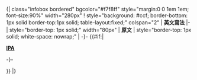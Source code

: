 <includeonly>{| class="infobox bordered" bgcolor="#f7f8ff" style="margin:0 0 1em 1em; font-size:90%" width="280px"
! style="background: #ccf; border-bottom: 1px solid border-top:1px solid; table-layout:fixed;" colspan="2" | '''英文寫法'''
|-
| style="border-top: 1px solid;" width="80px" | '''原文'''
| style="border-top: 1px solid; white-space: nowrap;" | <span lang="en">-{{{{en}}}}-</span>
{{#if:{{{ipa|}}}|<tr><td style="border-top: 1px solid;">'''[[IPA]]'''</td><td style="border-top: 1px solid; white-space: nowrap;" lang="unicode">-{{{{ipa}}}}-</td></tr>}}
|}</includeonly><noinclude>
{{Documentation}}
</noinclude>